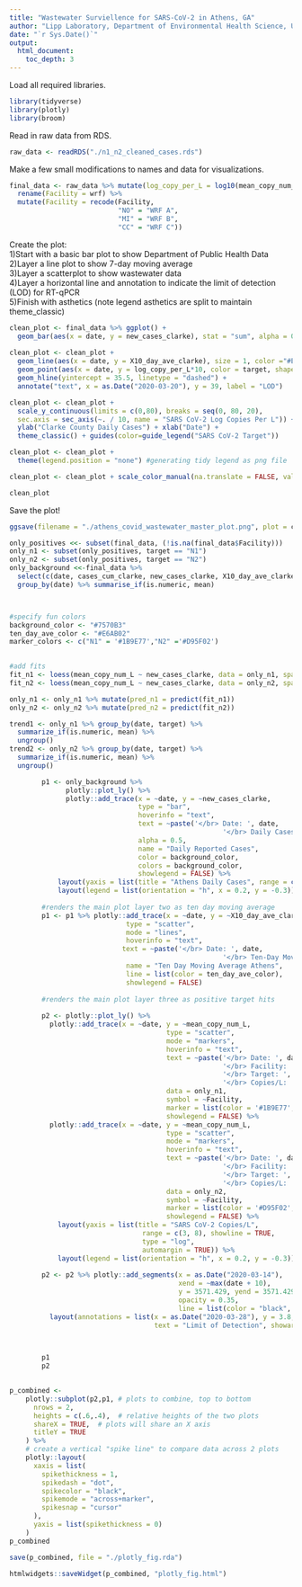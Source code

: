 ```yaml
---
title: "Wastewater Surviellence for SARS-CoV-2 in Athens, GA"
author: "Lipp Laboratory, Department of Environmental Health Science, University of Georgia"
date: "`r Sys.Date()`"
output: 
  html_document:
    toc_depth: 3
---
```


Load all required libraries.
```r
library(tidyverse)
library(plotly)
library(broom)
```

Read in raw data from RDS.
```r
raw_data <- readRDS("./n1_n2_cleaned_cases.rds")
```

Make a few small modifications to names and data for visualizations.
```r
final_data <- raw_data %>% mutate(log_copy_per_L = log10(mean_copy_num_L)) %>%
  rename(Facility = wrf) %>%
  mutate(Facility = recode(Facility, 
                           "NO" = "WRF A",
                           "MI" = "WRF B",
                           "CC" = "WRF C"))
```

Create the plot:  
1)Start with a basic bar plot to show Department of Public Health Data  
2)Layer a line plot to show 7-day moving average  
3)Layer a scatterplot to show wastewater data  
4)Layer a horizontal line and annotation to indicate the limit of detection (LOD) for RT-qPCR  
5)Finish with asthetics (note legend asthetics are split to maintain theme_classic)  
```r
clean_plot <- final_data %>% ggplot() + 
  geom_bar(aes(x = date, y = new_cases_clarke), stat = "sum", alpha = 0.35, fill = "#7570B3", show.legend = FALSE)
  
clean_plot <- clean_plot + 
  geom_line(aes(x = date, y = X10_day_ave_clarke), size = 1, color ="#E6AB02") +           
  geom_point(aes(x = date, y = log_copy_per_L*10, color = target, shape = Facility), size = 2.5) +
  geom_hline(yintercept = 35.5, linetype = "dashed") +
  annotate("text", x = as.Date("2020-03-20"), y = 39, label = "LOD")

clean_plot <- clean_plot + 
  scale_y_continuous(limits = c(0,80), breaks = seq(0, 80, 20), 
  sec.axis = sec_axis(~. / 10, name = "SARS CoV-2 Log Copies Per L")) +
  ylab("Clarke County Daily Cases") + xlab("Date") + 
  theme_classic() + guides(color=guide_legend("SARS CoV-2 Target")) 

clean_plot <- clean_plot + 
  theme(legend.position = "none") #generating tidy legend as png file

clean_plot <- clean_plot + scale_color_manual(na.translate = FALSE, values = c("#1B9E77", "#D95F02")) + scale_shape_manual(na.translate = FALSE, values = c(1:2))

clean_plot
```

Save the plot!
```r
ggsave(filename = "./athens_covid_wastewater_master_plot.png", plot = clean_plot)
```


```r
only_positives <<- subset(final_data, (!is.na(final_data$Facility)))
only_n1 <- subset(only_positives, target == "N1")
only_n2 <- subset(only_positives, target == "N2")
only_background <<-final_data %>% 
  select(c(date, cases_cum_clarke, new_cases_clarke, X10_day_ave_clarke, cases_per_100000_clarke)) %>%
  group_by(date) %>% summarise_if(is.numeric, mean)



#specify fun colors
background_color <- "#7570B3"
ten_day_ave_color <- "#E6AB02"
marker_colors <- c("N1" = '#1B9E77',"N2" ='#D95F02')
    
```

```r
#add fits
fit_n1 <- loess(mean_copy_num_L ~ new_cases_clarke, data = only_n1, span = 0.8)
fit_n2 <- loess(mean_copy_num_L ~ new_cases_clarke, data = only_n2, span = 0.8)

only_n1 <- only_n1 %>% mutate(pred_n1 = predict(fit_n1))
only_n2 <- only_n2 %>% mutate(pred_n2 = predict(fit_n2))
```

```r
trend1 <- only_n1 %>% group_by(date, target) %>%
  summarize_if(is.numeric, mean) %>% 
  ungroup()
trend2 <- only_n2 %>% group_by(date, target) %>%
  summarize_if(is.numeric, mean) %>%
  ungroup()
```


```r
        p1 <- only_background %>%
              plotly::plot_ly() %>%
              plotly::add_trace(x = ~date, y = ~new_cases_clarke, 
                                type = "bar", 
                                hoverinfo = "text",
                                text = ~paste('</br> Date: ', date,
                                                     '</br> Daily Cases: ', new_cases_clarke),
                                alpha = 0.5,
                                name = "Daily Reported Cases",
                                color = background_color,
                                colors = background_color,
                                showlegend = FALSE) %>%
            layout(yaxis = list(title = "Athens Daily Cases", range = c(0,80), showline=TRUE)) %>%
            layout(legend = list(orientation = "h", x = 0.2, y = -0.3))
        
        #renders the main plot layer two as ten day moving average
        p1 <- p1 %>% plotly::add_trace(x = ~date, y = ~X10_day_ave_clarke, 
                             type = "scatter",
                             mode = "lines",
                             hoverinfo = "text",
                            text = ~paste('</br> Date: ', date,
                                                     '</br> Ten-Day Moving Average: ', X10_day_ave_clarke),
                             name = "Ten Day Moving Average Athens",
                             line = list(color = ten_day_ave_color),
                             showlegend = FALSE)
        
        #renders the main plot layer three as positive target hits
        
        p2 <- plotly::plot_ly() %>%
          plotly::add_trace(x = ~date, y = ~mean_copy_num_L,
                                       type = "scatter",
                                       mode = "markers",
                                       hoverinfo = "text",
                                       text = ~paste('</br> Date: ', date,
                                                     '</br> Facility: ', Facility,
                                                     '</br> Target: ', target,
                                                     '</br> Copies/L: ', round(mean_copy_num_L, digits = 2)),
                                       data = only_n1,
                                       symbol = ~Facility,
                                       marker = list(color = '#1B9E77', size = 8, opacity = 0.65),
                                       showlegend = FALSE) %>%
          plotly::add_trace(x = ~date, y = ~mean_copy_num_L,
                                       type = "scatter",
                                       mode = "markers",
                                       hoverinfo = "text",
                                       text = ~paste('</br> Date: ', date,
                                                     '</br> Facility: ', Facility,
                                                     '</br> Target: ', target,
                                                     '</br> Copies/L: ', round(mean_copy_num_L, digits = 2)),
                                       data = only_n2,
                                       symbol = ~Facility,
                                       marker = list(color = '#D95F02', size = 8, opacity = 0.65),
                                       showlegend = FALSE) %>%
            layout(yaxis = list(title = "SARS CoV-2 Copies/L", 
                                 range = c(3, 8), showline = TRUE,
                                 type = "log",
                                 automargin = TRUE)) %>%
            layout(legend = list(orientation = "h", x = 0.2, y = -0.3))
        
        p2 <- p2 %>% plotly::add_segments(x = as.Date("2020-03-14"), 
                                          xend = ~max(date + 10), 
                                          y = 3571.429, yend = 3571.429,
                                          opacity = 0.35,
                                          line = list(color = "black", dash = "dash")) %>%
          layout(annotations = list(x = as.Date("2020-03-28"), y = 3.8, xref = "x", yref = "y", 
                                    text = "Limit of Detection", showarrow = FALSE))

        

        p1
        p2
        
```

```r
p_combined <-
    plotly::subplot(p2,p1, # plots to combine, top to bottom
      nrows = 2,
      heights = c(.6,.4),  # relative heights of the two plots
      shareX = TRUE,  # plots will share an X axis
      titleY = TRUE
    ) %>%
    # create a vertical "spike line" to compare data across 2 plots
    plotly::layout(
      xaxis = list(
        spikethickness = 1,
        spikedash = "dot",
        spikecolor = "black",
        spikemode = "across+marker",
        spikesnap = "cursor"
      ),
      yaxis = list(spikethickness = 0)
    )
p_combined
```


```r
save(p_combined, file = "./plotly_fig.rda")
```

```r
htmlwidgets::saveWidget(p_combined, "plotly_fig.html")
```


